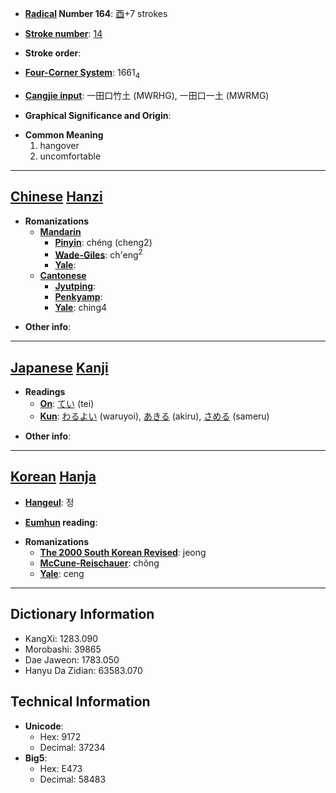 * '''[[Wiktionary:Chinese radical index| Radical]] Number 164''': [[Wiktionary:Chinese radical index 酉|酉]]+7 strokes

* '''[[Wiktionary:Chinese total strokes index|Stroke number]]''': [[Wiktionary:Chinese total strokes index 14|14]]

* '''Stroke order''': 

* '''[[Wiktionary:Chinese four corner index|Four-Corner System]]''': 1661<sub>4</sub>

* '''[[Wiktionary:Chinese Cangjie index|Cangjie input]]''': 一田口竹土 (MWRHG), 一田口一土 (MWRMG)

* '''Graphical Significance and Origin''': 

* '''Common Meaning'''
*#hangover
*# uncomfortable


----

== [[Chinese]] [[Hanzi]] ==

* '''Romanizations'''
** '''[[Mandarin]]'''
*** '''[[Pinyin]]''': chéng (cheng2)
*** '''[[Wade-Giles]]''': ch'eng<sup>2</sup>
*** '''[[Yale]]''': 
** '''[[Cantonese]]'''
*** '''[[Jyutping]]''':
*** '''[[Penkyamp]]''': 
*** '''[[Yale]]''': ching4

* '''Other info''': 

----

== [[Japanese]] [[Kanji]] ==

* '''Readings'''
** '''[[On]]''': [[てい]] (tei)
** '''[[Kun]]''': [[わるよい]] (waruyoi), [[あきる]] (akiru), [[さめる]] (sameru)

* '''Other info''':  

----

== [[Korean]] [[Hanja]] ==

* '''[[Hangeul]]''': 정

* '''[[Eumhun]] reading''': 

* '''Romanizations'''
** '''[[The 2000 South Korean Revised Romanization|The 2000 South Korean Revised]]''': jeong
** '''[[McCune-Reischauer]]''': chŏng
** '''[[Yale]]''': ceng

----

== Dictionary Information ==

* KangXi: 1283.090
* Morobashi: 39865
* Dae Jaweon: 1783.050
* Hanyu Da Zidian: 63583.070

== Technical Information ==

* '''Unicode''':
** Hex: 9172
** Decimal: 37234
* '''Big5''':
** Hex: E473
** Decimal: 58483